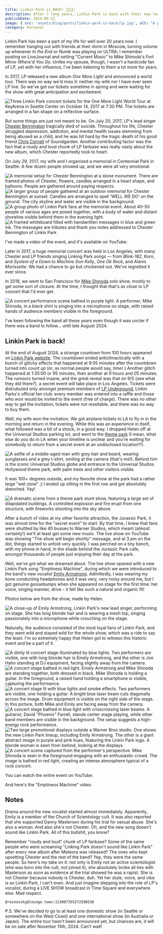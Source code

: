 ```yaml
---
title: Linkin Park is BACK! 🤘👨‍🎤🎸
description: After 7 long years, Linkin Park is back with their new lead singer Emily Armstrong of Dead Sara, new song "Emptiness Machine", new album "From Zero" (out on November 15), and a new tour.
publishDate: 2024-09-22
image: { src: 'assets/blog/posts/linkin-park-is-back/lp.jpg', alt: "A promotional photo of the new Linkin Park lineup, featuring six members standing side by side against a blue background. In the center is Emily Armstrong, the new lead singer, with long blonde hair and wearing a yellow jacket. The other band members, all male, are dressed in various shades of blue. " }
category: Personal
---
```



Linkin Park has been a part of my life for well over 20 years now. I remember hanging out with friends at their dorm in Moscow, turning volume up whenever _In the End_ or _Numb_ was playing on ULTRA; I remember posting on LiveJournal and setting "Current Music" to Mike Shinoda's Fort Minor _Where'd You Go_. Unlike my spouse, though, I wasn't a hardcode fan of LP, yet with her influence, I've been listening to them a lot more for years.

In 2017, LP released a new album _One More Light_ and announced a world tour. There was no way we'd miss it: neither my wife nor I have ever seen LP live. So we've got our tickets sometime in spring and were waiting for the show with great anticipation and excitement.

![Three Linkin Park concert tickets for the One More Light World Tour at KeyArena in Seattle Center on October 14, 2017 at 7:30 PM. The tickets are arranged in a fan shape on a reflective surface.](assets/blog/posts/linkin-park-is-back/IMG_0084.JPEG)

But some things are just not meant to be. On July 20, 2017, LP's lead singer [Chester Bennington](https://en.wikipedia.org/wiki/Chester_Bennington) tragically died of suicide. Throughout his life, Chester struggled depression, addiction, and mental health issues stemming from being abused as a child, and he was hit hard by the tragic death of his good friend [Chris Cornell](https://en.wikipedia.org/wiki/Chris_Cornell) of Soundgarden. Another contributing factor was the fact that a roudy and loud chunk of LP fanbase was really nasty about the new album, which Chester reportedly took to heart.

On July 29, 2017, my wife and I organized a memorial in Centennial Park in Seattle. A few dozen people showed up, and we were all very emotional.

![A memorial setup for Chester Bennington at a stone monument. There are framed photos of Chester, flowers, candles arranged in a heart shape, and balloons. People are gathered around paying respects.](assets/blog/posts/linkin-park-is-back/IMG_0105.JPEG)
![A larger group of people gathered at an outdoor memorial for Chester Bennington at sunset. Candles are arranged to spell 'WELL WE DO' on the ground. The city skyline and water are visible in the background.](assets/blog/posts/linkin-park-is-back/IMG_0126.JPEG)
![A group photo of Linkin Park fans at the memorial event. About 40-50 people of various ages are posed together, with a body of water and distant shoreline visible behind them in the evening light.](assets/blog/posts/linkin-park-is-back/IMG_0139.JPEG)
![A framed whiteboard filled with handwritten messages in blue and green ink. The messages are tributes and thank you notes addressed to  Chester Bennington of Linkin Park](assets/blog/posts/linkin-park-is-back/IMG_0163.JPEG)

I've made a video of the event, and it's available on YouTube:

<YouTube id="UXNRezHLPmE" className="mx-auto min-w-full rounded-md py-5" />

Later in 2017, a huge memorial concert was held in Los Angeles, with many Chester and LP friends singing Linking Park songs — from _Blink-182_, Korn, and _System of a Down_ to _Machine Gun Kelly_, _One Ok Rock_, and _Alanis Morissette_. We had a chance to go but chickened out. We've regretted it ever since.

<YouTube id="9VoLHdADma8" className="mx-auto min-w-full rounded-md py-5" />

In 2018, we went to San Francisco for [Mike Shinoda](https://en.wikipedia.org/wiki/Mike_Shinoda) solo show, mostly to get some sort of closure. At the time, I thought that that's as close to LP concert that I'd ever get.

![A concert performance scene bathed in purple light. A performer, Mike Shinoda, in a black shirt is singing into a microphone on stage, with raised hands of audience members visible in the foreground.](assets/blog/posts/linkin-park-is-back/IMG_2424.JPEG)

I've been following the band all these years even though it was uncler if there was a band to follow... until late August 2024.

## Linkin Park is back!

At the end of August 2024, a strange countown from 100 hours appeared on [Linkin Park website](https://linkinpark.com). The countdown ended anticlimactically with a bunch of glitchy effects that happened at 9:05 minutes after the countdown turned into _count up_ (or, as normal people would say, _timer_.) Another glitch happened at 1:35:00 or 95 minutes, then another at 9 hours and 05 minutes. The rumours turned insane, and the great reveal was that on 9/5 (see what they did there?), a secret event will take place in Los Angeles. Tickets were distrubuted only amongst premium members of [LP Undeground](https://lpunderground.com/), Linkin Parks's official fan club: every member was entered into a raffle and those who won would be invited to the event (free of charge). There was no other way to get the invitation; tickets were not resellable, and there was no way to buy them.

Well, my wife won the invitation. We got airplane tickets to LA to fly in in the morning and return in the evening. While this was an experience in itself, what followed was a bit of a shock, in a good way. I dropped Helen off at the Universal Studios parking lot, and went to the [theme park](https://www.universalstudioshollywood.com/web/en/us) (I mean, what else do you do in LA when your timeline is unclear and you're waiting for somebody to return from a secret event at an undisclosed location?!).

![A selfie of a middle-aged man with grey hair and beard, wearing sunglasses and a grey t-shirt, smiling at the camera (that's me!). Behind him is the iconic Universal Studios globe and entrance to the Universal Studios Hollywood theme park, with palm trees and other visitors visible.](assets/blog/posts/linkin-park-is-back/IMG_4572.JPEG)

It was 100+ degrees outside, and my favorite show at the park had a rather large "wet zone" ;) I ended up sitting in the first row and got absolutely drenched. Yay!

![A dramatic scene from a theme park stunt show, featuring a large set of dilapidated buildings. A controlled explosion and fire erupt from one structure, with fireworks shooting into the sky above.](assets/blog/posts/linkin-park-is-back/IMG_4554.JPEG)

After a bunch of rides at my other favorite attraction, the Jurassic Park, it was almost time for the "secret event" to start. By that time, I knew that fans were shuttled by like 40 busses to Warner Studios, which meant (almost certainly!) we'll at least get some new music. The live show on YouTube was showing "The show will begin shortly" message, and at 3 pm on the dot, things started to unfold very quickly. I was perched on a tiny bench, with my phone in hand, in the shade behind the Jurassic Park cafe, amongst thousands of people just enjoying their day at the park.

Well, we've got what we dreamed about. The live show opened with a new Linkin Park song "Emptiness Machine", during which we were introduced to the band's new vocalist [Emily Armstrong](https://en.wikipedia.org/wiki/Emily_Armstrong_(musician)). Admittedly, I was wearing my bone conducting headphones and it was very, very noisy around me, but I got genuine goosebumps when she appeared on stage for the first time: her voice, singing manner, drive - it felt like such a natural and organic fit!

Photos below are from the show, made by Helen.

![A close-up of Emily Armstrong, Linkin Park's new lead singer, performing on stage. She has long blonde hair and is wearing a mesh top, singing passionately into a microphone while crouching on the stage.](assets/blog/posts/linkin-park-is-back/IMG_3879.JPEG)

Naturally, the audience consisted of the most loyal fans of Linkin Park, and they went wild and stayed wild for the whole show, which was a ride to say the least. I'm so extremely happy that Helen got to witness this historic event and be a part of it.

![A dimly lit concert stage illuminated by blue lights. Two performers are visible, one with long blonde hair is Emely Armstrong, and the other is Joe Hahn standing at DJ equipment, facing slightly away from the camera.](assets/blog/posts/linkin-park-is-back/IMG_3828.jpg)
![A concert stage bathed in red light. Emely Armstrong and Mike Shinoda are standing together, both dressed in black. Mike Shinoda is holding a guitar. In the foreground, a raised hand holding a smartphone is visible, capturing the performance.](assets/blog/posts/linkin-park-is-back/IMG_3845.JPEG)
![A concert stage lit with blue lights and smoke effects. Two performers are visible, one holding a guitar. A bright blue laser beam cuts diagonally across the image. Drum equipment is visible on the right side of the stage. In this picture, both Mike and Emily are facing away from the camera.](assets/blog/posts/linkin-park-is-back/IMG_3857.JPEG)
![A concert stage bathed in blue light with crisscrossing laser beams. A guitarist, David "Phoenix" Farrell, stands center stage playing, while other band members are visible in the background. The setup suggests a high-energy rock performance.](assets/blog/posts/linkin-park-is-back/IMG_3860.JPEG)
![Two large promotional displays outside a Warner Bros studio. One shows the new Linkin Park lineup, including Emily Armstrong. The other is a giant abstract image in purple and pink hues, featuring the Linkin Park logo. A blonde woman is seen from behind, looking at the displays.](assets/blog/posts/linkin-park-is-back/IMG_3967.jpg)
![A concert scene captured from the performer's perspective. Mike Shinoda is seen in the foreground engaging with an enthusiastic crowd. The image is bathed in red light, creating an intense atmosphere typical of a rock concert.](assets/blog/posts/linkin-park-is-back/IMG_4570.PNG)

You can watch the entire event on YouTube:

<YouTube id="IL1nlWOciL0" className="mx-auto min-w-full rounded-md py-5" />

And here's the "Emptiness Machine" video:

<YouTube id="SRXH9AbT280" className="mx-auto min-w-full rounded-md py-5" />

## Notes

Drama around the new vocalist started almost immediately. Apparently, Emily is  a member of the Church of Scientology cult. It was also reported that she supported Danny Masterson during his trial for sexual abuse. She's also a woman. And also she's not Chester. Oh, and the new song doesn't sound like Linkin Park. All of this bullshit, you know?

Remember "roudy and loud" chunk of LP fanbase? Some of the same people who were screaming "Linking Park doesn't sound like Linkin Park" after every new album after Meteora was released? The ones who kept upsetting Chester and the rest of the band? Yep, they were the same people. So here's my take on it: not only is Emily not an active scientologist (she was born into the cult, _not_ joined it), she absolutely broke all ties with Masterson as soon as evidence at the trial showed he was a rapist. She is not Chester because nobody is Chester, duh. Yet her style, voice, and vibe is so Linkin Park, I can't even. And just imagine stepping into the role of LP's vocalist, during a LIVE SHOW broadcast in Time Square and everywhere else. Mad respect.

`@rosnovsky@lounge.town:113087355372598538`

P.S. We've decided to go to at least one domestic show (in Seattle or somewhere on the West Coast) and one international show (in Australia or Japan). The entire tour hasn't been announced yet, but chances are, it will be on sale after Noverber 15th, 2024. Can't wait!
